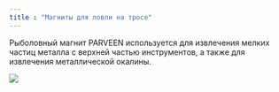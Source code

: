 ```yaml
---
title : "Магниты для ловли на тросе"
---
```


Рыболовный магнит PARVEEN используется для извлечения мелких частиц металла с верхней частью инструментов, а также для извлечения металлической окалины.

<img src="./fluted-centralizers.png" />
